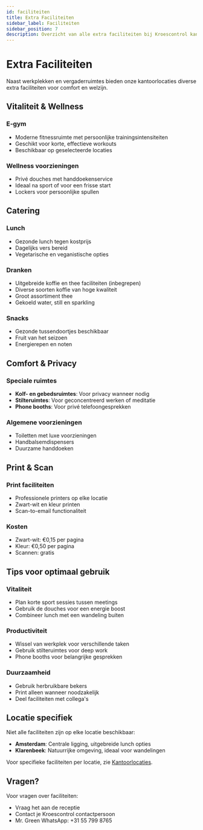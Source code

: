 ```yaml
---
id: faciliteiten
title: Extra Faciliteiten
sidebar_label: Faciliteiten
sidebar_position: 7
description: Overzicht van alle extra faciliteiten bij Kroescontrol kantoorlocaties
---
```


# Extra Faciliteiten

Naast werkplekken en vergaderruimtes bieden onze kantoorlocaties diverse extra faciliteiten voor comfort en welzijn.

## Vitaliteit & Wellness

### E-gym
- Moderne fitnessruimte met persoonlijke trainingsintensiteiten
- Geschikt voor korte, effectieve workouts
- Beschikbaar op geselecteerde locaties

### Wellness voorzieningen
- Privé douches met handdoekenservice
- Ideaal na sport of voor een frisse start
- Lockers voor persoonlijke spullen

## Catering

### Lunch
- Gezonde lunch tegen kostprijs
- Dagelijks vers bereid
- Vegetarische en veganistische opties

### Dranken
- Uitgebreide koffie en thee faciliteiten (inbegrepen)
- Diverse soorten koffie van hoge kwaliteit
- Groot assortiment thee
- Gekoeld water, still en sparkling

### Snacks
- Gezonde tussendoortjes beschikbaar
- Fruit van het seizoen
- Energierepen en noten

## Comfort & Privacy

### Speciale ruimtes
- **Kolf- en gebedsruimtes**: Voor privacy wanneer nodig
- **Stilteruimtes**: Voor geconcentreerd werken of meditatie
- **Phone booths**: Voor privé telefoongesprekken

### Algemene voorzieningen
- Toiletten met luxe voorzieningen
- Handbalsemdispensers
- Duurzame handdoeken

## Print & Scan

### Print faciliteiten
- Professionele printers op elke locatie
- Zwart-wit en kleur printen
- Scan-to-email functionaliteit

### Kosten
- Zwart-wit: €0,15 per pagina
- Kleur: €0,50 per pagina
- Scannen: gratis

## Tips voor optimaal gebruik

### Vitaliteit
- Plan korte sport sessies tussen meetings
- Gebruik de douches voor een energie boost
- Combineer lunch met een wandeling buiten

### Productiviteit
- Wissel van werkplek voor verschillende taken
- Gebruik stilteruimtes voor deep work
- Phone booths voor belangrijke gesprekken

### Duurzaamheid
- Gebruik herbruikbare bekers
- Print alleen wanneer noodzakelijk
- Deel faciliteiten met collega's

## Locatie specifiek

Niet alle faciliteiten zijn op elke locatie beschikbaar:
- **Amsterdam**: Centrale ligging, uitgebreide lunch opties
- **Klarenbeek**: Natuurrijke omgeving, ideaal voor wandelingen

Voor specifieke faciliteiten per locatie, zie [Kantoorlocaties](/public/kantoor/locaties).

## Vragen?

Voor vragen over faciliteiten:
- Vraag het aan de receptie
- Contact je Kroescontrol contactpersoon
- Mr. Green WhatsApp: +31 55 799 8765